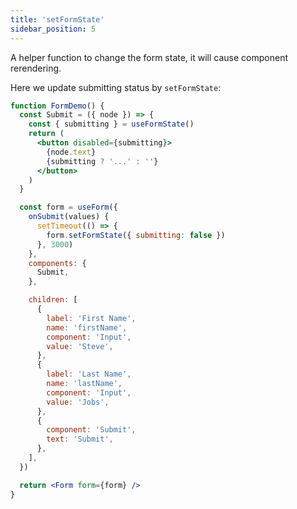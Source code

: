 ```yaml
---
title: 'setFormState'
sidebar_position: 5
---
```


A helper function to change the form state, it will cause component rerendering.

Here we update submitting status by `setFormState`:

```jsx live
function FormDemo() {
  const Submit = ({ node }) => {
    const { submitting } = useFormState()
    return (
      <button disabled={submitting}>
        {node.text}
        {submitting ? '...' : ''}
      </button>
    )
  }

  const form = useForm({
    onSubmit(values) {
      setTimeout(() => {
        form.setFormState({ submitting: false })
      }, 3000)
    },
    components: {
      Submit,
    },

    children: [
      {
        label: 'First Name',
        name: 'firstName',
        component: 'Input',
        value: 'Steve',
      },
      {
        label: 'Last Name',
        name: 'lastName',
        component: 'Input',
        value: 'Jobs',
      },
      {
        component: 'Submit',
        text: 'Submit',
      },
    ],
  })

  return <Form form={form} />
}
```
